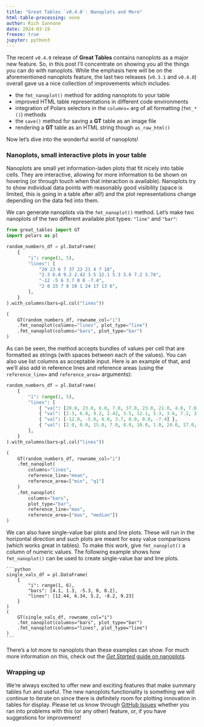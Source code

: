 ```yaml
---
title: "Great Tables `v0.4.0`: Nanoplots and More"
html-table-processing: none
author: Rich Iannone
date: 2024-03-19
freeze: true
jupyter: python3
---
```


The recent `v0.4.0` release of **Great Tables** contains nanoplots as a major new feature. So, in this post I'll concentrate on showing you all the things you can do with nanoplots. While the emphasis here will be on the aforementioned nanoplots feature, the last two releases (`v0.3.1` and `v0.4.0`) overall gave us a nice collection of improvements which includes:

- the `fmt_nanoplot()` method for adding nanoplots to your table
- improved HTML table representations in different code environments
- integration of Polars selectors in the `columns=` arg of all formatting (`fmt_*()`) methods
- the `save()` method for saving a **GT** table as an image file
- rendering a **GT** table as an HTML string though `as_raw_html()`

Now let's dive into the wonderful world of nanoplots!

### Nanoplots, small interactive plots in your table

Nanoplots are small yet information-laden plots that fit nicely into table cells. They are interactive, allowing for more information to be shown on hovering (or through touch when that interaction is available). Nanoplots try to show individual data points with reasonably good visibility (space is limited, this is going in a table after all!) and the plot representations change depending on the data fed into them.

We can generate nanoplots via the `fmt_nanoplot()` method. Let's make two nanoplots of the two different available plot types: `"line"` and `"bar"`:

```python
from great_tables import GT
import polars as pl

random_numbers_df = pl.DataFrame(
    {
        "i": range(1, 5),
        "lines": [
            "20 23 6 7 37 23 21 4 7 16",
            "2.3 6.8 9.2 2.42 3.5 12.1 5.3 3.6 7.2 3.74",
            "-12 -5 6 3.7 0 8 -7.4",
            "2 0 15 7 8 10 1 24 17 13 6",
        ],
    }
).with_columns(bars=pl.col("lines"))

(
    GT(random_numbers_df, rowname_col="i")
    .fmt_nanoplot(columns="lines", plot_type="line")
    .fmt_nanoplot(columns="bars", plot_type="bar")
)
```

As can be seen, the method accepts bundles of values per cell that are formatted as strings (with spaces between each of the values). You can also use list columns as acceptable input. Here is an example of that, and we'll also add in reference lines and reference areas (using the `reference_line=` and `reference_area=` arguments):

```python
random_numbers_df = pl.DataFrame(
    {
        "i": range(1, 5),
        "lines": [
            { "val": [20.0, 23.0, 6.0, 7.0, 37.0, 23.0, 21.0, 4.0, 7.0, 16.0] },
            { "val": [2.3, 6.8, 9.2, 2.42, 3.5, 12.1, 5.3, 3.6, 7.2, 3.74] },
            { "val": [-12.0, -5.0, 6.0, 3.7, 0.0, 8.0, -7.4] },
            { "val": [2.0, 0.0, 15.0, 7.0, 8.0, 10.0, 1.0, 24.0, 17.0, 13.0, 6.0] },
        ],
    }
).with_columns(bars=pl.col("lines"))

(
    GT(random_numbers_df, rowname_col="i")
    .fmt_nanoplot(
        columns="lines",
        reference_line="mean",
        reference_area=["min", "q1"]
    )
    .fmt_nanoplot(
        columns="bars",
        plot_type="bar",
        reference_line="max",
        reference_area=["max", "median"])
)
```

We can also have single-value bar plots and line plots. These will run in the horizontal direction and such plots are meant for easy value comparisons (which works great in tables). To make this work, give `fmt_nanoplot()` a column of numeric values. The following example shows how `fmt_nanoplot()` can be used to create single-value bar and line plots.

    ```python
    single_vals_df = pl.DataFrame(
        {
            "i": range(1, 6),
            "bars": [4.1, 1.3, -5.3, 0, 8.2],
            "lines": [12.44, 6.34, 5.2, -8.2, 9.23]
        }
    )
    (
        GT(single_vals_df, rowname_col="i")
        .fmt_nanoplot(columns="bars", plot_type="bar")
        .fmt_nanoplot(columns="lines", plot_type="line")
    )
    ```

There's a lot more to nanoplots than these examples can show. For much more information on this, check out the [*Get Started* guide on nanoplots](https://posit-dev.github.io/great-tables/get-started/nanoplots.html).

### Wrapping up

We're always excited to offer new and exciting features that make summary tables fun and useful. The new nanoplots functionality is something we will continue to iterate on since there is definitely room for plotting innovation in tables for display. Please let us know through [GitHub Issues](https://github.com/posit-dev/great-tables/issues) whether you ran into problems with this (or any other) feature, or, if you have suggestions for improvement!
